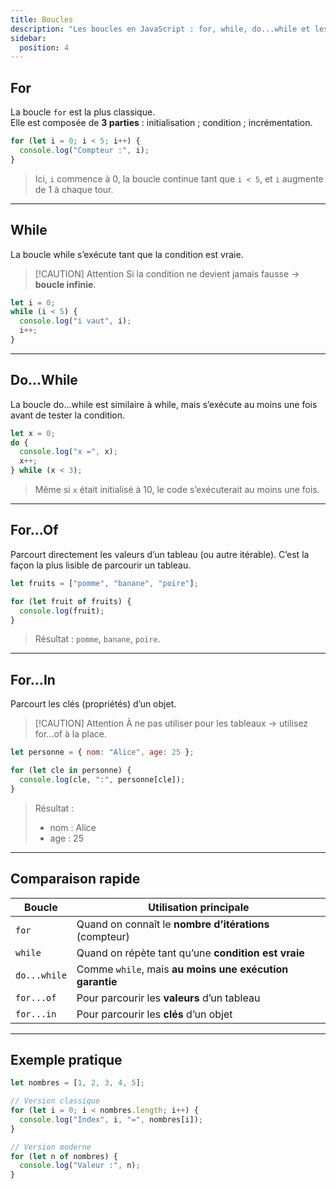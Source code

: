 ```yaml
---
title: Boucles
description: "Les boucles en JavaScript : for, while, do...while et les variantes modernes for...of et for...in."
sidebar:
  position: 4
---
```


## For

La boucle `for` est la plus classique.  
Elle est composée de **3 parties** : initialisation ; condition ; incrémentation.  

```js
for (let i = 0; i < 5; i++) {
  console.log("Compteur :", i);
}
```

> Ici, `i` commence à 0, la boucle continue tant que `i < 5`, et `i` augmente de 1 à chaque tour.

---

## While

La boucle while s’exécute tant que la condition est vraie.


> [!CAUTION] Attention
> Si la condition ne devient jamais fausse → **boucle infinie**.

```js
let i = 0;
while (i < 5) {
  console.log("i vaut", i);
  i++;
}
```

---

## Do...While

La boucle do...while est similaire à while, mais s’exécute au moins une fois avant de tester la condition.

```js
let x = 0;
do {
  console.log("x =", x);
  x++;
} while (x < 3);
```
> Même si `x` était initialisé à 10, le code s’exécuterait au moins une fois.

---

## For...Of

Parcourt directement les valeurs d’un tableau (ou autre itérable).
C’est la façon la plus lisible de parcourir un tableau.

```js
let fruits = ["pomme", "banane", "poire"];

for (let fruit of fruits) {
  console.log(fruit);
}
```
> Résultat : `pomme`, `banane`, `poire`.

---

## For...In

Parcourt les clés (propriétés) d’un objet.

> [!CAUTION] Attention
> À ne pas utiliser pour les tableaux → utilisez for...of à la place.

```js
let personne = { nom: "Alice", age: 25 };

for (let cle in personne) {
  console.log(cle, ":", personne[cle]);
}
```

> Résultat :
> - nom : Alice
> - age : 25

---

## Comparaison rapide

| Boucle       | Utilisation principale |
|--------------|-------------------------|
| `for`        | Quand on connaît le **nombre d’itérations** (compteur) |
| `while`      | Quand on répète tant qu’une **condition est vraie** |
| `do...while` | Comme `while`, mais **au moins une exécution garantie** |
| `for...of`   | Pour parcourir les **valeurs** d’un tableau |
| `for...in`   | Pour parcourir les **clés** d’un objet |


---

## Exemple pratique 

```js
let nombres = [1, 2, 3, 4, 5];

// Version classique
for (let i = 0; i < nombres.length; i++) {
  console.log("Index", i, "=", nombres[i]);
}

// Version moderne
for (let n of nombres) {
  console.log("Valeur :", n);
}
``` 

